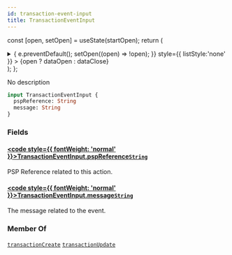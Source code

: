 ```yaml
---
id: transaction-event-input
title: TransactionEventInput
---
```






const [open, setOpen] = useState(startOpen);
return (
<details {...(open ? { open: true } : {})} className="details" style={{ border:'none', boxShadow:'none', background:'var(--ifm-background-color)' }}>
<summary
onClick={(e) => {
e.preventDefault();
setOpen((open) => !open);
}}
style={{ listStyle:'none' }} >
{open ? dataOpen : dataClose}
</summary>
{open && children}
</details>
);
};

No description

```graphql
input TransactionEventInput {
  pspReference: String
  message: String
}
```

### Fields

#### [<code style={{ fontWeight: 'normal' }}>TransactionEventInput.<b>pspReference</b></code>](#)<Bullet />[`String`](../../../api-reference/miscellaneous/scalars/string.mdx) <Badge class="badge badge--secondary" text="scalar"/> <Badge class="badge badge--secondary" text="miscellaneous"/>

PSP Reference related to this action.


<Badge text="Added in Saleor 3.13" class="badge badge--secondary margin-bottom--sm" />


#### [<code style={{ fontWeight: 'normal' }}>TransactionEventInput.<b>message</b></code>](#)<Bullet />[`String`](../../../api-reference/miscellaneous/scalars/string.mdx) <Badge class="badge badge--secondary" text="scalar"/> <Badge class="badge badge--secondary" text="miscellaneous"/>

The message related to the event.


<Badge text="Added in Saleor 3.13" class="badge badge--secondary margin-bottom--sm" />


### Member Of

[`transactionCreate`](../../../api-reference/payments/mutations/transaction-create.mdx) <Badge class="badge badge--secondary" text="mutation"/><Bullet />[`transactionUpdate`](../../../api-reference/payments/mutations/transaction-update.mdx) <Badge class="badge badge--secondary" text="mutation"/>
